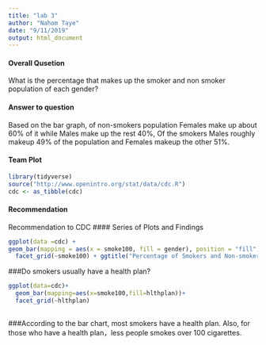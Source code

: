 ```yaml
---
title: "lab 3"
author: "Nahom Taye"
date: "9/11/2019"
output: html_document
---
```


#### Overall Qusetion

What is the percentage that makes up the smoker and non smoker population of each gender?

#### Answer to question

Based on the bar graph, of non-smokers population Females make up about 60% of it while Males make up the rest 40%, Of the smokers Males roughly makeup 49% of the population and Females makeup the other 51%. 

#### Team Plot
```r
library(tidyverse)
source("http://www.openintro.org/stat/data/cdc.R")
cdc <- as_tibble(cdc)
```

#### Recommendation

Recommendation to CDC
#### Series of Plots and Findings

```r
ggplot(data =cdc) +
geom_bar(mapping = aes(x = smoke100, fill = gender), position = "fill") + 
  facet_grid(~smoke100) + ggtitle("Percentage of Smokers and Non-smokers between Male and Female")
```


###Do smokers usually have a health plan?
```r
ggplot(data=cdc)+
  geom_bar(mapping=aes(x=smoke100,fill=hlthplan))+
  facet_grid(~hlthplan)
  
```
###According to the bar chart, most smokers have a health plan. Also, for those who have a health plan，less people smokes over 100 cigarettes.
